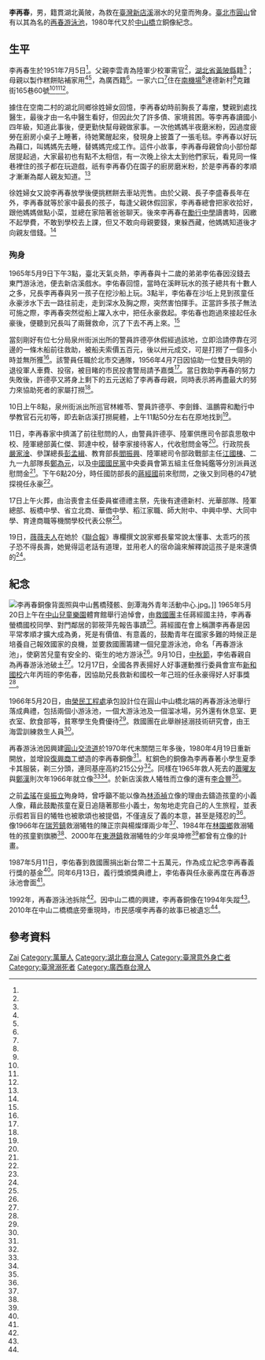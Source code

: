 {{NoteTA|1=再春游泳池}}
{{Infobox Person
|name =李再春
|image = 李再春銅像側照.jpg
|caption=李再春銅像
|birth_date  = {{Birth date|year=1951|month=7|day=5}}
|birth_place ={{TWN}}
|death_date  ={{death date and age|1965|5|9|1951|7|5}}
|death_place ={{TWN}}[[新店溪|新店溪]]
|nationality ={{ROC}}
|alma_mater = [[螢橋國校|螢橋國校]]<br/>[[勵行中學|勵行中學]]
|parents=李雲青（父）
}}
'''李再春'''{{BD|1951年|7月5日|1965年|5月9日}}，男，籍貫湖北黃陂，為救在[[臺灣|臺灣]][[新店溪|新店溪]]溺水的兒童而殉身。[[臺北市|臺北市]][[圓山|圓山]]曾有以其為名的[[再春游泳池|再春游泳池]]，1980年代又於[[中山橋_(台北市)|中山橋]]立銅像紀念。

== 生平 ==
李再春生於1951年7月5日<ref name="1965-05-18"/>。父親李雲青為陸軍少校軍需官<ref name="1965-05-10"/>，[[湖北省|湖北省]][[黃陂縣|黃陂縣]]籍<ref name="1965-05-18"/>；母親以製作糕餅貼補家用<ref name="1965-05-10"/><ref name="李勇"/>，為廣西籍<ref name="1965-05-10"/>。一家六口<ref name="1965-05-10"/>住在[[臺北南機場|南機場]]<ref name="1965-05-10"/>達德新村<ref name="1965-05-21"/>克難街165巷60號<ref name="1965-05-10"/><ref name="蔣部長馮弔"/><ref name="1965-05-12"/>。

據住在空南二村的湖北同鄉徐姓婦女回憶，李再春幼時前胸長了毒瘤，雙親到處找醫生，最後才由一名中醫生看好，但因此欠了許多債、家境貧困。等李再春讀國小四年級，知道此事後，便更勤快幫母親做家事。一次他媽媽半夜磨米粉，因過度疲勞在廚房小桌子上睡著，待她驚醒起來，發現身上披蓋了一張毛毯。李再春以好玩為藉口，叫媽媽先去睡，替媽媽完成工作。這件小故事，李再春母親曾向小部份鄰居提起過，大家最初也有點不太相信，有一次晚上徐太太到他們家玩，看見同一條巷裡住的孩子都在玩遊戲，祇有李再春仍在園子的廚房磨米粉，於是李再春的孝順才漸漸為鄰人親友知道。<ref name="李勇"/>

徐姓婦女又說李再春放學後便挑糕餅去車站兜售。由於父親、長子李盛春長年在外，李再春就等於家中最長的孩子，每逢父親休假回家，李再春總會把家收拾好，跟他媽媽做點小菜，並總在家陪著爸爸聊天。後來李再春在[[勵行中學|勵行中學]]讀書時，因繳不起學費，不敢到學校去上課，但又不敢向母親要錢，東躲西藏，他媽媽知道後才向親友借錢。<ref name="李勇"/>

=== 殉身 ===
1965年5月9日下午3點，臺北天氣炎熱，李再春與十二歲的弟弟李佑春因沒錢去東門游泳池，便去新店溪戲水。李佑春回憶，當時在溪畔玩水的孩子總共有十數人之多，兄長李再春與另一孩子在挖沙船上玩。3點半，李佑春在沙坵上見到孩童任永豪涉水下去一路往前走，走到深水及胸之際，突然害怕揮手。正當許多孩子無法可施之際，李再春突然從船上躍入水中，把任永豪救起。李佑春也跑過來接起任永豪後，便聽到兄長叫了兩聲救命，沉了下去不再上來。<ref name="1965-05-10少年"/>

當刻剛好有位七分局泉州街派出所的警員許德亭休假經過該地，立即洽請停靠在河邊的一條木船前往救助，被船夫索價五百元，後以卅元成交，可是打撈了一個多小時並無所獲<ref name="1965-05-10船夫"/>。該警員任職於北市交通隊，1956年4月7日因協助一位雙目失明的退役軍人車費、投宿，被目睹的市民投書警局請予嘉獎<ref name="1956-04-09"/>。當日救助李再春的努力失敗後，許德亭又將身上剩下的五元送給了李再春母親，同時表示將再盡最大的努力來協助死者的家屬打撈<ref name="1965-05-10船夫"/>。

10日上午8點，泉州街派出所巡官林維苓、警員許德亭、李劍鋒、溫鵬霄和勵行中學教官石元初等，即去新店溪打撈屍體，上午11點50分左右在原地找到<ref name="1965-05-11"/>。

11日，李再春家中擠滿了前往慰問的人，由警員許德亭、陸軍供應司令部袁思敬中校、陸軍總部黃仁傑、郭達中校，替李家接待客人，代收慰問金等<ref name="1965-05-12"/>。行政院長[[嚴家淦|嚴家淦]]、參謀總長[[彭孟緝|彭孟緝]]、教育部長[[閻振興|閻振興]]、陸軍總司令部政戰部主任[[江國棟_(1916年)|江國棟]]、二九一九部隊長[[鄭為元|鄭為元]]，以及[[中國國民黨|中國國民黨]]中央委員會第五組主任詹純鑑等分別派員送慰問金<ref name="1965-05-12各首長"/>。下午6點20分，時任國防部長的[[蔣經國|蔣經國]]前來慰問，之後又到同巷的47號探視任永豪<ref name="蔣部長馮弔"/>。

17日上午火葬，由治喪會主任委員崔德禮主祭，先後有達德新村、光華部隊、陸軍總部、板橋中學、省立北商、華僑中學、稻江家職、師大附中、中興中學、大同中學、育達商職等機關學校代表公祭<ref name="1965-05-18"/>。

19日，[[薇薇夫人|薇薇夫人]]在她於《[[聯合報|聯合報]]》專欄撰文說家鄉長輩常說太懂事、太乖巧的孩子恐不得長壽，她覺得這老話有道理，並用老人的宿命論來解釋說這孩子是來還債的<ref name="薇薇夫人"/>。

==紀念==
[[File:李再春銅像背面照與中山舊橋殘骸、劍潭海外青年活動中心.jpg|thumb]]。]]
1965年5月20日上午在[[中山兒童樂園|中山兒童樂園]]體育館舉行追悼會，由[[救國團|救國團]]主任蔣經國主持，李再春螢橋國校同學、對門鄰居的郭筱萍先報告事蹟<ref name="1965-05-21"/>。蔣經國在會上稱讚李再春是因平常孝順才擴大成為勇，死是有價值、有意義的，鼓勵青年在國家多難的時候正是培養自己報效國家的良機，並要救國團籌建一個兒童游泳池，命名「再春游泳池」，使窮苦兒童有安全的、衛生的地方游泳<ref name="1965-05-21泳池"/>。9月10日，[[中秋節|中秋節]]，李佑春親自為再春游泳池破土<ref name="樂俊漪"/>。12月17日，全國各界表揚好人好事運動推行委員會宣布[[臺北市萬華區新和國民小學|新和國校]]六年丙班的李佑春，因協助兄長救新和國校一年己班的任永豪得好人好事獎<ref name="1965-12-18"/>。

1966年5月20日，由[[榮民工程處|榮民工程處]]承包設計位在圓山中山橋北端的再春游泳池舉行落成典禮，包括兩個小游泳池，一個大游泳池及一個溜冰場，另外還有休息室、更衣室、飲食部等，貧寒學生免費優待<ref name="1966-05-20"/>。救國團在此舉辦拯溺技術研究會，由王海雲訓練救生人員<ref name="萬坤柱"/>。

再春游泳池因興建[[圓山交流道|圓山交流道]]於1970年代末關閉三年多後，1980年4月19日重新開放，並增設[[復興商工|復興商工]]塑造的李再春銅像<ref name="1980-04-19"/>。紅銅色的銅像為李再春著小學生夏季卡其服裝，剃三分頭，連同基座高約215公分<ref name="黃驛淵"/>。同樣在1965年救人死去的[[蕭曜友|蕭曜友]]與[[鄭漢_(臺灣)|鄭漢]]則次年1966年就立像<ref name="1966-07-08"/><ref name="1966-08-23"/>。於新店溪救人犧牲而立像的還有[[李合豐|李合豐]]<ref name="黃立翔"/>。

之前[[孟瑤_(作家)|孟瑤]]在[[吳振立|吳振立]]殉身時，曾呼籲不能以像為[[林添禎|林添禎]]立像的理由去鑄造孩童的小義人像，藉此鼓勵孩童在夏日追隨著那些小義士，匆匆地走完自己的人生旅程，並表示假若盲目的犧牲也被歌頌也被提倡，不僅違反了義的本意，甚至是殘忍的<ref name="孟瑤"/>。像1966年在[[瑞芳鎮|瑞芳鎮]]救溺犧牲的陳正宗與楊燦煇兩少年<ref name="1966-06-22"/>、1984年在[[林園鄉|林園鄉]]救溺犧牲的孩童劉旗勝<ref name="1984-09-16"/>、2000年在[[東港鎮_(台灣)|東港鎮]]救溺犧牲的少年吳坤修<ref name="林弓義"/>都曾有立像的計畫。

1987年5月11日，李佑春到救國團捐出新台幣二十五萬元，作為成立紀念李再春義行獎的基金<ref name="1987-05-12"/>。同年6月13日，義行獎頒獎典禮上，李佑春與任永豪再度在再春游泳池會面<ref name="1987-06-14"/>。

1992年，再春游泳池拆除<ref name="黃驛淵"/>。因中山二橋的興建，李再春銅像在1994年失蹤<ref name="李清志"/>。2010年在中山二橋橋底旁重現時，市民感嘆李再春的故事已被遺忘<ref name="黃驛淵"/>。

== 參考資料 ==
{{Reflist|30em|refs=
<ref name="1984-09-16">{{Cite news|url=|title=表彰劉旗勝救人義行 高縣將為他建銅像|author=|language=zh-tw|publisher=《民生報》|date=1984-09-16|accessdate=}}</ref>
<ref name="林弓義">{{Cite news|url=|title=吳坤修奮不顧身救溺喪命 內政部將頒一等消防榮譽章|author=林弓義|language=zh-tw|publisher=《中國時報》|date=2001-05-05|accessdate=}}</ref>
<ref name="1966-06-22">{{Cite news|url=|title=奮勇救人雙雙殉難 義行長照人間 兩少年遺體今出殯 陳旺全竟日伴亡靈|author=|language=zh-tw|publisher=《聯合報》|date=1966-06-22|accessdate=}}</ref>
<ref name="孟瑤">{{Cite news|url=|title=義行閒話|author=[[孟瑤_(作家)|孟瑤]]|language=zh-tw|publisher=《聯合報》|date=1971-10-27|accessdate=}}</ref>
<ref name="樂俊漪">{{Cite news|url=|title=紀念游泳池昨擧行破土典禮 由李再春的弟弟李佑春親自破土|author=樂俊漪|language=zh-tw|publisher=《臺灣民聲日報》|date=1965-09-11|accessdate=}}</ref>
<ref name="1965-12-18">{{Cite news|url=|title=好人好事 小學生奮勇救溺 老漁翁悲天憫人|author=|language=zh-tw|publisher=《聯合報》|date=1965-12-18|accessdate=}}</ref>
<ref name="1966-07-08">{{Cite news|url=|title=義人蕭曜友 紀念銅像 今天揭幕|author=|language=zh-tw|publisher=《聯合報》|date=1966-07-08|accessdate=}}</ref>
<ref name="1966-08-23">{{Cite news|url=|title=小義人鄭漢塑像 昨舉行破土禮 預定九十工作天完成|author=|language=zh-tw|publisher=《聯合報》|date=1966-08-23|accessdate=}}</ref>
<ref name="1956-04-09">{{Cite news|url=|title=警察救助盲人 代付車資復餉茶飯 單車護送俾使安身|author=|language=zh-tw|publisher=《聯合報》|date=1956-04-09|accessdate=}}</ref>
<ref name="1965-05-10船夫">{{Cite news|url=|title=生死關頭 義利之分 船夫要錢不救命 手把篙兒慢慢撐|author=|language=zh-tw|publisher=《聯合報》|date=1965-05-10|accessdate=}}</ref>
<ref name="1965-05-10少年">{{Cite news|url=|title=少年奮勇救溺 不幸竟以身殉 悠悠河水吞義魂 新店溪流沙恨 李再春死於仁|author=|language=zh-tw|publisher=《聯合報》|date=1965-05-10|accessdate=}}</ref>
<ref name="李勇">{{Cite news|url=|title=寒門孝子 義童有聲 悼惜李再春 鄰人淚涔涔|author=李勇|language=zh-tw|publisher=《聯合報》|date=1965-05-11|accessdate=}}</ref>
<ref name="1965-05-10">{{Cite news|url=|title=小孩子回生 大孩子滅頂 幼年弟弟無力挽救 勞苦母親萬分傷慟|author=|language=zh-tw|publisher=《聯合報》|date=1965-05-10|accessdate=}}</ref>
<ref name="1965-05-11">{{Cite news|url=|title=生命竟那麼脆弱! 果實是如此豐碩! 一株青春幼苗 為仗義犧牲了 李再春屍撈起 激起一片哀悼|author=|language=zh-tw|publisher=《聯合報》|date=1965-05-11|accessdate=}}</ref>
<ref name="蔣部長馮弔">{{Cite news|url=|title=蔣部長馮弔 李生殉義處|author=|language=zh-tw|publisher=《聯合報》|date=1965-05-12|accessdate=}}</ref>
<ref name="1965-05-12">{{Cite news|url=|title=兩位哭泣的母親 一喪愛子 哭已無淚 一得活兒 感傷歉仄|author=|language=zh-tw|publisher=《聯合報》|date=1965-05-12|accessdate=}}</ref>
<ref name="1965-05-18">{{Cite news|url=|title=李再春遺體 昨日火葬 機關學校弔祭英靈|author=|language=zh-tw|publisher=《聯合報》|date=1965-05-18|accessdate=}}</ref>
<ref name="薇薇夫人">{{Cite news|url=|title=《薇薇夫人專欄》幸與不幸|author=薇薇夫人|language=zh-tw|publisher=《聯合報》|date=1965-05-19|accessdate=}}</ref>
<ref name="1965-05-21">{{Cite news|url=|title=各界代表近四千人 昨追悼李再春 孝義少年不幸短命 仁勇精神雖死猶生|author=|language=zh-tw|publisher=《聯合報》|date=1965-05-21|accessdate=}}</ref>
<ref name="1966-05-20">{{Cite news|url=|title=李再春游泳池 今日下午揭幕 專供中小學生使用|author=|language=zh-tw|publisher=《聯合報》|date=1966-05-20|accessdate=}}</ref>
<ref name="1987-05-12">{{Cite news|url=|title=難忘李再春! 紀念哥哥救人溺斃義行 廿二年後弟弟捐設基金|author=|language=zh-tw|publisher=《聯合報》|date=1987-05-12|accessdate=}}</ref>
<ref name="1987-06-14">{{Cite news|url=|title=懷念再春義行頒獎 水上競賽活動熱烈|author=|language=zh-tw|publisher=《民生報》|date=1987-06-14|accessdate=}}</ref>
<ref name="1980-04-19">{{Cite news|url=|title=再春游泳池 今重新開放|author=|language=zh-tw|publisher=《聯合報》|date=1980-04-19|accessdate=}}</ref>
<ref name="萬坤柱">{{Cite news|url=|title=仰望那聖潔的光輝！拯溺會望人「再春」|author=萬坤柱|language=zh-tw|publisher=《聯合報》|date=1970-07-24|accessdate=}}</ref>
<ref name="李清志">{{Cite news|url=|title=《塑造都會社區性格－－系列之三》 傳奇事物凝聚共同的情感 讓社區居民尋回擁抱鄉土的信心|author=李清志|language=zh-tw|publisher=《民生報》|date=1994-04-24}}</ref>
<ref name="黃驛淵">{{Cite news|url=|title=李再春 默默守護舊橋「屍塊」|author=黃驛淵|language=zh-tw|publisher=《聯合報》|date=2010-01-08|accessdate=}}</ref>
<ref name="1965-05-21泳池">{{Cite news|url=|title=義童禮讚 孝經新篇 偉大的行為 平凡中表現 李再春大勇 以至孝當先 蔣主任叮嚀青年樹立孝的基本觀念 將籌建兒童泳池紀念義魂永留典範|author=|language=zh-tw|publisher=《聯合報》|date=1965-05-21}}</ref>
<ref name="1965-05-12各首長">{{Cite news|url=|title=義足千秋 李再春 一死動公卿 各首長 贈金慰英靈|author=|language=zh-tw|publisher=《聯合報》|date=1965-05-12}}</ref>
<ref name="黃立翔">{{Cite news|url=https://news.ltn.com.tw/news/society/paper/71026|title=路崩到此為止 李合豐銅像重見天日|author=黃立翔、劉遠裕、李穎|language=zh-tw|publisher=《自由時報》|date=2006-05-11|accessdate=2019-10-08|archive-url=https://web.archive.org/web/20170403214233/http://news.ltn.com.tw/news/society/paper/71026|archive-date=2017-04-03|dead-url=no}}</ref>
}}

{{portal box|人物|臺灣}}
{{Authority control}}
{{DEFAULTSORT:Li李}}
[[Category:李姓|Zai]]
[[Category:萬華人|Category:萬華人]]
[[Category:湖北裔台灣人|Category:湖北裔台灣人]]
[[Category:臺灣意外身亡者|Category:臺灣意外身亡者]]
[[Category:臺灣溺死者|Category:臺灣溺死者]]
[[Category:廣西裔台灣人|Category:廣西裔台灣人]]